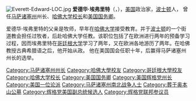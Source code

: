 {{Unreferenced|time=2020-10-25T02:38:51+00:00}}
{{noteTA
|G1=USState
|1=zh:埃弗里特; zh-hk:艾佛烈; zh-cn:艾弗雷特; zh-tw:艾瑞特;
}}
[[File:Everett-Edward-LOC.jpg|right]]
'''爱德华·埃弗里特'''（{{lang-en|Edward Everett}}，{{bd|1794年|4月11日|1865年|1月15日|}}），[[美国|美国]]政治家，[[波士顿_(马萨诸塞州)|波士顿]]人， 曾任[[马萨诸塞州|马萨诸塞州]]州长、[[哈佛大学校长|哈佛大学校长]]和[[美国国务卿|美国国务卿]]。

爱德华·埃弗里特的父亲是牧师，早年在[[哈佛大学|哈佛大学]]接受教育。并于[[波士顿|波士顿]]的一个街道教会担任过牧者，后赴哈佛大学任教。该职位包括了在欧洲进行两年的预备学习过程，因而埃弗里特在[[哥廷根大学|哥廷根大学]]学习了两年，又在欧洲各地游历了两年。在哈佛教授古典希腊语之后，他开始从政。 他在美国国会任职十年，后赢得马萨诸塞州州长的选举。

{{start box}}
{{succession box|[[塞缪尔·图雷利·阿姆斯特朗|塞缪尔·图雷利·阿姆斯特朗]]|[[马库斯·莫顿|马库斯·莫顿]]|[[马萨诸塞州州长|马萨诸塞州州长]]|1836年-1840年}}
{{succession box|[[乔赛亚·昆西三世|乔赛亚·昆西三世]]|[[贾里德·斯帕克斯|贾里德·斯帕克斯]]|[[哈佛大学校长|哈佛大学校长]]|1846年-1849年}}
{{succession box|[[丹尼尔·韦伯斯特|丹尼尔·韦伯斯特]]|[[威廉·L·马西|威廉·L·马西]]|[[美国国务卿|美国国务卿]]|1852年-1853年}}
{{end box}}

{{美國國務卿}}
{{Millard Fillmore cabinet}}
{{Authority control}}
{{DEFAULTSORT:everett}}
[[Category:马萨诸塞州州长|Category:马萨诸塞州州长]]
[[Category:哈佛大學校友|Category:哈佛大學校友]]
[[Category:哥廷根大學校友|Category:哥廷根大學校友]]
[[Category:哈佛大学校长|Category:哈佛大学校长]]
[[Category:美国国务卿|Category:美国国务卿]]
[[Category:美国辉格党州长|Category:美国辉格党州长]]
[[Category:美国一位论派|Category:美国一位论派]]
[[Category:马萨诸塞州南北战争人士|Category:马萨诸塞州南北战争人士]]
[[Category:葬于奥本山公墓|Category:葬于奥本山公墓]]
[[Category:辉格党美国副总统候选人|Category:辉格党美国副总统候选人]]
[[Category:辉格党联邦参议员|Category:辉格党联邦参议员]]
{{US-poli-bio-stub}}